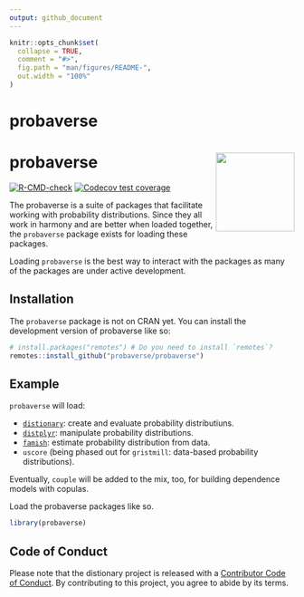 ```yaml
---
output: github_document
---
```


<!-- README.md is generated from README.Rmd. Please edit that file -->

```r
knitr::opts_chunk$set(
  collapse = TRUE,
  comment = "#>",
  fig.path = "man/figures/README-",
  out.width = "100%"
)
```

# probaverse

<!-- badges: start -->
# probaverse <img src="man/figures/logo.png" align="right" height="139" alt="" />
[![R-CMD-check](https://github.com/probaverse/probaverse/actions/workflows/R-CMD-check.yaml/badge.svg)](https://github.com/probaverse/probaverse/actions/workflows/R-CMD-check.yaml)
[![Codecov test coverage](https://codecov.io/gh/probaverse/probaverse/graph/badge.svg)](https://app.codecov.io/gh/probaverse/probaverse)
<!-- badges: end -->

The probaverse is a suite of packages that facilitate working with probability distributions. Since they all work in harmony and are better when loaded together, the `probaverse` package exists for loading these packages.

Loading `probaverse` is the best way to interact with the packages as many of the packages are under active development.

## Installation

The `probaverse` package is not on CRAN yet. You can install the development version of probaverse like so:

``` r
# install.packages("remotes") # Do you need to install `remotes`?
remotes::install_github("probaverse/probaverse")
```

## Example

`probaverse` will load:

- [`distionary`](https://distionary.probaverse.com): create and evaluate probability distributiuns.
- [`distplyr`](https://distplyr.probaverse.com): manipulate probability distributions.
- [`famish`](https://famish.probaverse.com): estimate probability distribution from data.
- `uscore` (being phased out for `gristmill`: data-based probability distributions).

Eventually, `couple` will be added to the mix, too, for building dependence models with copulas.

Load the probaverse packages like so.

```r
library(probaverse)
```

## Code of Conduct

Please note that the distionary project is released with a [Contributor Code of Conduct](https://contributor-covenant.org/version/2/0/CODE_OF_CONDUCT.html). By contributing to this project, you agree to abide by its terms.
